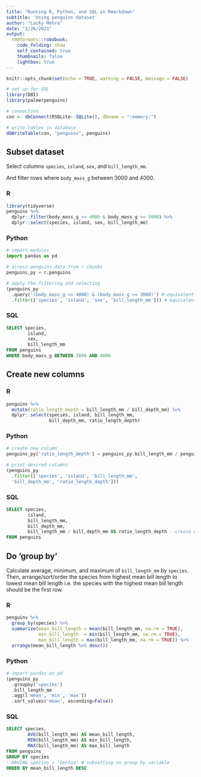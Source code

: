 ```yaml
---
title: "Running R, Python, and SQL in Rmarkdown"
subtitle: 'Using penguins dataset'
author: "Lucky Mehra"
date: "2/26/2021"
output:
  rmdformats::robobook:
    code_folding: show
    self_contained: true
    thumbnails: false
    lightbox: true
---
```


```r
knitr::opts_chunk$set(echo = TRUE, warning = FALSE, message = FALSE)

# set up for SQL
library(DBI)
library(palmerpenguins)

# connection
con <- dbConnect(RSQLite::SQLite(), dbname = ":memory:")

# write tables in database
dbWriteTable(con, "penguins", penguins)
```

## Subset dataset

Select columns `species`, `island`, `sex`, and `bill_length_mm`.

And filter rows where `body_mass_g` between 3000 and 4000.

### R

```r
library(tidyverse)
penguins %>% 
  dplyr::filter(body_mass_g <= 4000 & body_mass_g >= 3000) %>% 
  dplyr::select(species, island, sex, bill_length_mm)
```


### Python

```python
# import modules
import pandas as pd

# access penguins data from r chunks
penguins_py = r.penguins

# apply the filtering and selecting
(penguins_py
  .query('(body_mass_g <= 4000) & (body_mass_g >= 3000)') # equivalent to dplyr::filter
  .filter(['species', 'island', 'sex', 'bill_length_mm'])) # equivalent to dplyr::select
```

### SQL

```sql
SELECT species,
        island, 
        sex, 
        bill_length_mm
FROM penguins
WHERE body_mass_g BETWEEN 3000 AND 4000
```

## Create new columns

### R

```r
penguins %>% 
  mutate(ratio_length_depth = bill_length_mm / bill_depth_mm) %>% 
  dplyr::select(species, island, bill_length_mm,
                bill_depth_mm, ratio_length_depth)
```
### Python

```python
# create new column
penguins_py['ratio_length_depth'] = penguins_py.bill_length_mm / penguins_py.bill_depth_mm

# print desired columns
(penguins_py
  .filter(['species', 'island', 'bill_length_mm',
  'bill_depth_mm', 'ratio_length_depth']))
```

### SQL

```sql
SELECT species,
        island,
        bill_length_mm,
        bill_depth_mm,
        bill_length_mm / bill_depth_mm AS ratio_length_depth --create new column
FROM penguins
```

## Do 'group by'

Calculate average, minimum, and maximum of `bill_length_mm` by `species`. Then, arrange/sort/order
the species from highest mean bill length to lowest mean bill length i.e. the species with the
highest mean bill length should be the first row.

### R

```r
penguins %>% 
  group_by(species) %>% 
  summarize(mean_bill_length = mean(bill_length_mm, na.rm = TRUE),
            min_bill_length  = min(bill_length_mm, na.rm = TRUE),
            max_bill_length = max(bill_length_mm, na.rm = TRUE)) %>% 
  arrange(mean_bill_length %>% desc())
```

### Python

```python
# import pandas as pd
(penguins_py
  .groupby('species')
  .bill_length_mm
  .agg(['mean', 'min', 'max'])
  .sort_values('mean', ascending=False))
```

### SQL

```sql
SELECT species,
        AVG(bill_length_mm) AS mean_bill_length,
        MIN(bill_length_mm) AS min_bill_length,
        MAX(bill_length_mm) AS max_bill_length
FROM penguins
GROUP BY species
--HAVING species = 'Gentoo' # subsetting on group by variable
ORDER BY mean_bill_length DESC
```

